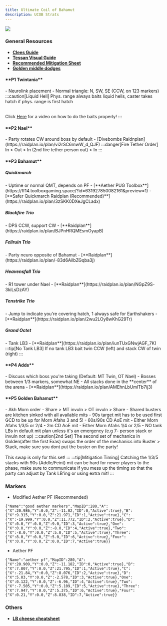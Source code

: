```yaml
---
title: Ultimate Coil of Bahamut
description: UCOB Strats
---
```


<base target="_blank"></base>

<img class="ulti-tooltip" src="/ucob.png"/>

### General Resources ###
- [**Clees Guide**](https://clees.me/guides/ucob/)
- [**Tessan Visual Guide**](https://www.youtube.com/watch?v=c46-skQrnOA)
- [**Recommended Mitigation Sheet**](https://tinyurl.com/ucobmitty)
- [**Golden middle dodges**](https://youtu.be/ZbrTfoIxRdE)

<h4>**P1 Twintania**</h4>
- Neurolink placement - Normal triangle: N, SW, SE (CCW, on 123 markers)
:::caution[Liquid Hell]
Phys. range always baits liquid hells, caster takes hatch if phys. range is first hatch<br></br>

Click [Here](https://youtu.be/9DDTla_pbL0) for a video on how to do the baits properly!
:::
<h4>**P2 Nael**</h4>
- Party rotates CW around boss by default
- [Divebombs Raidnplan](https://raidplan.io/plan/vi2rSC6mwW_d_QJF) 
:::danger[Fire Tether Order]
In > Out > In (2nd fire tether person out) > In
:::
<h4>**P3 Bahamut**</h4>
<h5>Quickmarch</h5>
- Uptime or normal QMT, depends on PF
- [**Aether PUG Toolbox**](https://ff14.toolboxgaming.space/?id=631927850082161&preview=1)
- [**Safer Quickmarch Raidplan (Recommended)**](https://raidplan.io/plan/3zSKK0DXeJgCLadx)

<h5>Blackfire Trio</h5>
- DPS CCW, support CW
- [**Raidplan**](https://raidplan.io/plan/BJPnHRQMEsmOyapB)

<h5>Fellruin Trio</h5>
- Party neuro opposite of Bahamut
- [**Raidplan**](https://raidplan.io/plan/-83d6AilbZGqba3j)

<h5>Heavensfall Trio</h5>
- R1 tower under Nael
- [**Raidplan**](https://raidplan.io/plan/NGpZ9S-3kiLsDzAY)

<h5>Tenstrike Trio</h5>
- Jump to indicate you're covering hatch, 1 always safe for Earthshakers
- [**Raidplan**](https://raidplan.io/plan/2wu2LOy8wKhG29Tr)

<h5>Grand Octet</h5>
- Tank LB3
- [**Raidplan**](https://raidplan.io/plan/iunTUxGNwjAGF_7K)
:::tip[No Tank LB3]
If no tank LB3 bait twin CCW (left) and stack CW of twin (right)
:::

<h4>**P4 Adds**</h4>
- Discuss which boss you're taking (Default: MT Twin, OT Nael)
- Bosses between 1/3 markers, somewhat NE
- All stacks done in the **center** of the arena
- [**Raidplan**](https://raidplan.io/plan/AMEhnLbUmlTb7ij3)

<h4>**P5 Golden Bahamut**</h4>
- Akh Morn order - Share > MT invuln > OT invuln > Share
- Shared busters are kitchen sinked with all available mits
- 90s target mit has to be used first GCD to be up for Morn Afahs 3 and 5!
- 60s/90s CD AoE mit - Either Morn Afahs 1/3/5 or 2/4
- 2m CD AoE mit - Either Morn Afahs 1/4 or 2/5
- NO tank LBs in default mit plan unless it's an emergency (e.g 7- person stack or invuln not up)
:::caution[2nd Set]
The second set of mechanics in Golden(after the first Exas) swaps the order of the mechanics into Buster > Stack, make sure you dont put the buster on the party!<br></br>
This swap is only for this set!
:::
:::tip[Mitigation Timing]
Catching the 1/3/5 stacks with 90s (Addle/Feint) mit can be hard for newer players to the phase, make sure to communicate if you mess up the timing so that the party can adjust by Tank LB'ing or using extra mit!
:::


### Markers ###

- Modified Aether PF (Recommended)

```
{"Name":"good aether markers","MapID":280,"A":{"X":20.986,"Y":0.0,"Z":-11.02,"ID":0,"Active":true},"B":{"X":9.315,"Y":0.0,"Z":21.971,"ID":1,"Active":true},"C":{"X":-19.999,"Y":0.0,"Z":11.772,"ID":2,"Active":true},"D":{"X":0.0,"Y":0.0,"Z":9.0,"ID":3,"Active":true},"One":{"X":0.0,"Y":0.0,"Z":-8.0,"ID":4,"Active":true},"Two":{"X":-8.0,"Y":0.0,"Z":5.0,"ID":5,"Active":true},"Three":{"X":8.0,"Y":0.0,"Z":5.0,"ID":6,"Active":true},"Four":{"X":0.0,"Y":0.0,"Z":0.0,"ID":7,"Active":true}}
```

- Aether PF

```
{"Name":"aether pf","MapID":280,"A":{"X":20.909,"Y":0.0,"Z":-11.182,"ID":0,"Active":true},"B":{"X":7.807,"Y":0.0,"Z":21.795,"ID":1,"Active":true},"C":{"X":-21.84,"Y":0.0,"Z":8.076,"ID":2,"Active":true},"D":{"X":5.03,"Y":0.0,"Z":-2.578,"ID":3,"Active":true},"One":{"X":0.122,"Y":0.0,"Z":-6.96,"ID":4,"Active":true},"Two":{"X":-7.505,"Y":0.0,"Z":5.109,"ID":5,"Active":true},"Three":{"X":7.947,"Y":0.0,"Z":5.375,"ID":6,"Active":true},"Four":{"X":0.21,"Y":0.0,"Z":8.838,"ID":7,"Active":true}}
```

### Others ###

- [**LB cheese cheatsheet**](https://imgur.com/a/FNTZDGV)

